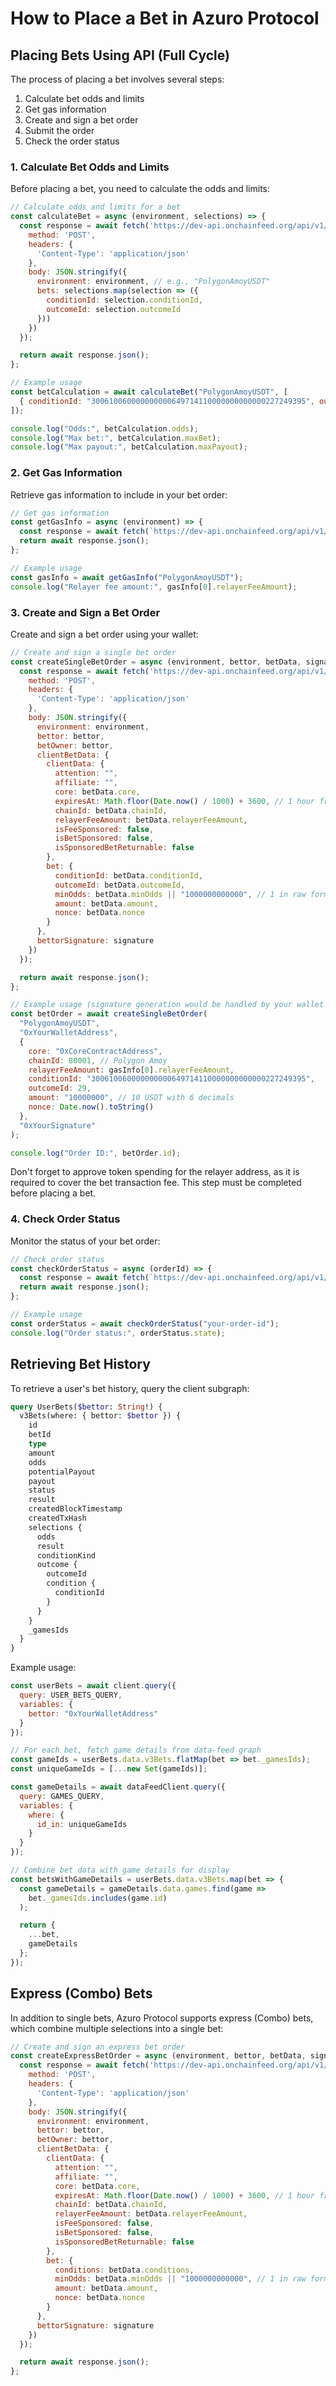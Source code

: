 
# How to Place a Bet in Azuro Protocol

## Placing Bets Using API (Full Cycle)

The process of placing a bet involves several steps:

1. Calculate bet odds and limits
2. Get gas information
3. Create and sign a bet order
4. Submit the order
5. Check the order status

### 1. Calculate Bet Odds and Limits

Before placing a bet, you need to calculate the odds and limits:

```javascript
// Calculate odds and limits for a bet
const calculateBet = async (environment, selections) => {
  const response = await fetch('https://dev-api.onchainfeed.org/api/v1/public/bet/calculation', {
    method: 'POST',
    headers: {
      'Content-Type': 'application/json'
    },
    body: JSON.stringify({
      environment: environment, // e.g., "PolygonAmoyUSDT"
      bets: selections.map(selection => ({
        conditionId: selection.conditionId,
        outcomeId: selection.outcomeId
      }))
    })
  });

  return await response.json();
};

// Example usage
const betCalculation = await calculateBet("PolygonAmoyUSDT", [
  { conditionId: "300610060000000000649714110000000000000227249395", outcomeId: 29 }
]);

console.log("Odds:", betCalculation.odds);
console.log("Max bet:", betCalculation.maxBet);
console.log("Max payout:", betCalculation.maxPayout);
```

### 2. Get Gas Information

Retrieve gas information to include in your bet order:

```javascript
// Get gas information
const getGasInfo = async (environment) => {
  const response = await fetch(`https://dev-api.onchainfeed.org/api/v1/public/bet/gas-info?environment=${environment}`);
  return await response.json();
};

// Example usage
const gasInfo = await getGasInfo("PolygonAmoyUSDT");
console.log("Relayer fee amount:", gasInfo[0].relayerFeeAmount);
```

### 3. Create and Sign a Bet Order

Create and sign a bet order using your wallet:

```javascript
// Create and sign a single bet order
const createSingleBetOrder = async (environment, bettor, betData, signature) => {
  const response = await fetch('https://dev-api.onchainfeed.org/api/v1/public/bet/orders/ordinar', {
    method: 'POST',
    headers: {
      'Content-Type': 'application/json'
    },
    body: JSON.stringify({
      environment: environment,
      bettor: bettor,
      betOwner: bettor,
      clientBetData: {
        clientData: {
          attention: "",
          affiliate: "",
          core: betData.core,
          expiresAt: Math.floor(Date.now() / 1000) + 3600, // 1 hour from now
          chainId: betData.chainId,
          relayerFeeAmount: betData.relayerFeeAmount,
          isFeeSponsored: false,
          isBetSponsored: false,
          isSponsoredBetReturnable: false
        },
        bet: {
          conditionId: betData.conditionId,
          outcomeId: betData.outcomeId,
          minOdds: betData.minOdds || "1000000000000", // 1 in raw format
          amount: betData.amount,
          nonce: betData.nonce
        }
      },
      bettorSignature: signature
    })
  });

  return await response.json();
};

// Example usage (signature generation would be handled by your wallet integration)
const betOrder = await createSingleBetOrder(
  "PolygonAmoyUSDT",
  "0xYourWalletAddress",
  {
    core: "0xCoreContractAddress",
    chainId: 80001, // Polygon Amoy
    relayerFeeAmount: gasInfo[0].relayerFeeAmount,
    conditionId: "300610060000000000649714110000000000000227249395",
    outcomeId: 29,
    amount: "10000000", // 10 USDT with 6 decimals
    nonce: Date.now().toString()
  },
  "0xYourSignature"
);

console.log("Order ID:", betOrder.id);
```

<Callout type="warning">
Don't forget to approve token spending for the relayer address, as it is required to cover the bet transaction fee. This step must be completed before placing a bet.
</Callout>

### 4. Check Order Status

Monitor the status of your bet order:

```javascript
// Check order status
const checkOrderStatus = async (orderId) => {
  const response = await fetch(`https://dev-api.onchainfeed.org/api/v1/public/bet/orders/${orderId}`);
  return await response.json();
};

// Example usage
const orderStatus = await checkOrderStatus("your-order-id");
console.log("Order status:", orderStatus.state);
```

## Retrieving Bet History

To retrieve a user's bet history, query the client subgraph:

```graphql
query UserBets($bettor: String!) {
  v3Bets(where: { bettor: $bettor }) {
    id
    betId
    type
    amount
    odds
    potentialPayout
    payout
    status
    result
    createdBlockTimestamp
    createdTxHash
    selections {
      odds
      result
      conditionKind
      outcome {
        outcomeId
        condition {
          conditionId
        }
      }
    }
    _gamesIds
  }
}
```

Example usage:

```javascript
const userBets = await client.query({
  query: USER_BETS_QUERY,
  variables: {
    bettor: "0xYourWalletAddress"
  }
});

// For each bet, fetch game details from data-feed graph
const gameIds = userBets.data.v3Bets.flatMap(bet => bet._gamesIds);
const uniqueGameIds = [...new Set(gameIds)];

const gameDetails = await dataFeedClient.query({
  query: GAMES_QUERY,
  variables: {
    where: {
      id_in: uniqueGameIds
    }
  }
});

// Combine bet data with game details for display
const betsWithGameDetails = userBets.data.v3Bets.map(bet => {
  const gameDetails = gameDetails.data.games.find(game => 
    bet._gamesIds.includes(game.id)
  );

  return {
    ...bet,
    gameDetails
  };
});
```

## Express (Combo) Bets

In addition to single bets, Azuro Protocol supports express (Combo) bets, which combine multiple selections into a single bet:

```javascript
// Create and sign an express bet order
const createExpressBetOrder = async (environment, bettor, betData, signature) => {
  const response = await fetch('https://dev-api.onchainfeed.org/api/v1/public/bet/orders/combo', {
    method: 'POST',
    headers: {
      'Content-Type': 'application/json'
    },
    body: JSON.stringify({
      environment: environment,
      bettor: bettor,
      betOwner: bettor,
      clientBetData: {
        clientData: {
          attention: "",
          affiliate: "",
          core: betData.core,
          expiresAt: Math.floor(Date.now() / 1000) + 3600, // 1 hour from now
          chainId: betData.chainId,
          relayerFeeAmount: betData.relayerFeeAmount,
          isFeeSponsored: false,
          isBetSponsored: false,
          isSponsoredBetReturnable: false
        },
        bet: {
          conditions: betData.conditions,
          minOdds: betData.minOdds || "1000000000000", // 1 in raw format
          amount: betData.amount,
          nonce: betData.nonce
        }
      },
      bettorSignature: signature
    })
  });

  return await response.json();
};
```

